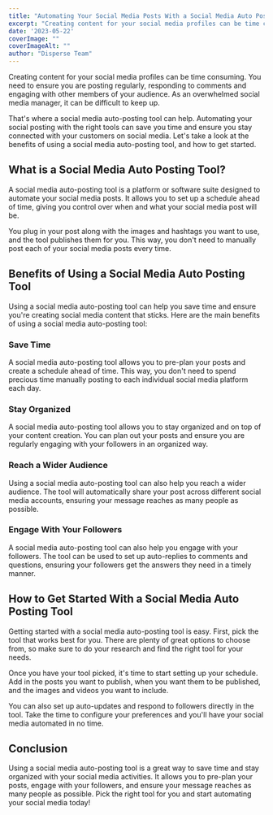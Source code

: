 ```yaml
---
title: "Automating Your Social Media Posts With a Social Media Auto Posting Tool"
excerpt: "Creating content for your social media profiles can be time consuming. You need to ensure you are posting regularly, responding to comments and engaging with other members..."
date: '2023-05-22'
coverImage: ""  
coverImageAlt: ""
author: "Disperse Team"
---
```


Creating content for your social media profiles can be time consuming. You need to ensure you are posting regularly, responding to comments and engaging with other members of your audience. As an overwhelmed social media manager, it can be difficult to keep up.

That's where a social media auto-posting tool can help. Automating your social posting with the right tools can save you time and ensure you stay connected with your customers on social media. Let's take a look at the benefits of using a social media auto-posting tool, and how to get started.

## What is a Social Media Auto Posting Tool?
A social media auto-posting tool is a platform or software suite designed to automate your social media posts. It allows you to set up a schedule ahead of time, giving you control over when and what your social media post will be.

You plug in your post along with the images and hashtags you want to use, and the tool publishes them for you. This way, you don't need to manually post each of your social media posts every time.

## Benefits of Using a Social Media Auto Posting Tool
Using a social media auto-posting tool can help you save time and ensure you're creating social media content that sticks. Here are the main benefits of using a social media auto-posting tool:

### Save Time
A social media auto-posting tool allows you to pre-plan your posts and create a schedule ahead of time. This way, you don't need to spend precious time manually posting to each individual social media platform each day.

### Stay Organized
A social media auto-posting tool allows you to stay organized and on top of your content creation. You can plan out your posts and ensure you are regularly engaging with your followers in an organized way.

### Reach a Wider Audience
Using a social media auto-posting tool can also help you reach a wider audience. The tool will automatically share your post across different social media accounts, ensuring your message reaches as many people as possible.

### Engage With Your Followers
A social media auto-posting tool can also help you engage with your followers. The tool can be used to set up auto-replies to comments and questions, ensuring your followers get the answers they need in a timely manner.

## How to Get Started With a Social Media Auto Posting Tool 
Getting started with a social media auto-posting tool is easy. First, pick the tool that works best for you. There are plenty of great options to choose from, so make sure to do your research and find the right tool for your needs.

Once you have your tool picked, it's time to start setting up your schedule. Add in the posts you want to publish, when you want them to be published, and the images and videos you want to include.

You can also set up auto-updates and respond to followers directly in the tool. Take the time to configure your preferences and you'll have your social media automated in no time.

## Conclusion
Using a social media auto-posting tool is a great way to save time and stay organized with your social media activities. It allows you to pre-plan your posts, engage with your followers, and ensure your message reaches as many people as possible. Pick the right tool for you and start automating your social media today!